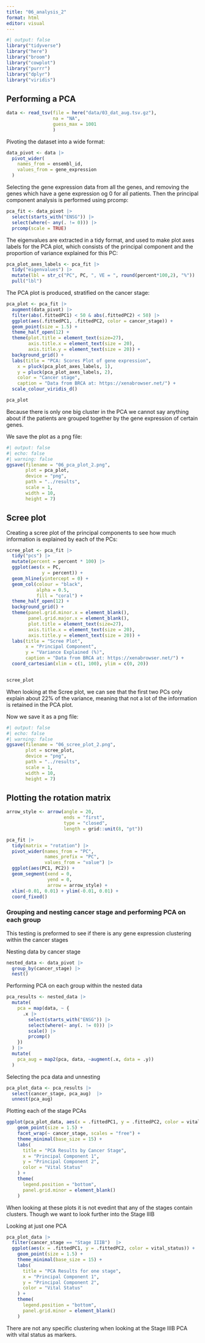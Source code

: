 ```yaml
---
title: "06_analysis_2"
format: html
editor: visual
---
```


```r
#| output: false
library("tidyverse")
library("here")
library("broom")
library("cowplot")
library("purrr")
library("dplyr")
library("viridis")
```

## Performing a PCA

```r

data <- read_tsv(file = here("data/03_dat_aug.tsv.gz"), 
                 na = "NA", 
                 guess_max = 1001
                 )

```

Pivoting the dataset into a wide format:

```r
data_pivot <- data |>
  pivot_wider(
    names_from = ensembl_id,
    values_from = gene_expression
  )

```

Selecting the gene expression data from all the genes, and removing the genes which have a gene expression og 0 for all patients. Then the principal component analysis is performed using prcomp:

```r
pca_fit <- data_pivot |> 
  select(starts_with("ENSG")) |> 
  select(where(~ any(. != 0))) |> 
  prcomp(scale = TRUE)

```

The eigenvalues are extracted in a tidy format, and used to make plot axes labels for the PCA plot, which consists of the principal component and the proportion of variance explained for this PC:

```r
pca_plot_axes_labels <- pca_fit |>
  tidy("eigenvalues") |>
  mutate(lbl = str_c("PC", PC, ", VE = ", round(percent*100,2), "%")) |> 
  pull("lbl")

```

The PCA plot is produced, stratified on the cancer stage:

```r

pca_plot <- pca_fit |> 
  augment(data_pivot) |> 
  filter(abs(.fittedPC1) < 50 & abs(.fittedPC2) < 50) |> 
  ggplot(aes(.fittedPC1, .fittedPC2, color = cancer_stage)) +
  geom_point(size = 1.5) +
  theme_half_open(12) +
  theme(plot.title = element_text(size=27), 
        axis.title.x = element_text(size = 20), 
        axis.title.y = element_text(size = 20)) +
  background_grid() + 
  labs(title = "PCA: Scores Plot of gene expression",
    x = pluck(pca_plot_axes_labels, 1),
    y = pluck(pca_plot_axes_labels, 2), 
    color = "Cancer stage", 
    caption = "Data from BRCA at: https://xenabrowser.net/") + 
  scale_colour_viridis_d()

pca_plot

```

Because there is only one big cluster in the PCA we cannot say anything about if the patients are grouped together by the gene expression of certain genes.

We save the plot as a png file:

```r
#| output: false
#| echo: false
#| warning: false
ggsave(filename = "06_pca_plot_2.png",
       plot = pca_plot,
       device = "png",
       path = "../results",
       scale = 1,
       width = 10, 
       height = 7)

```

## Scree plot

Creating a scree plot of the principal components to see how much information is explained by each of the PCs:

```r

scree_plot <- pca_fit |>
  tidy("pcs") |> 
  mutate(percent = percent * 100) |> 
  ggplot(aes(x = PC,
             y = percent)) +
  geom_hline(yintercept = 0) +
  geom_col(colour = "black",
           alpha = 0.5, 
           fill = "coral") +
  theme_half_open(12) + 
  background_grid() + 
  theme(panel.grid.minor.x = element_blank(),
        panel.grid.major.x = element_blank(), 
        plot.title = element_text(size=27), 
        axis.title.x = element_text(size = 20), 
        axis.title.y = element_text(size = 20)) +
  labs(title = "Scree Plot", 
       x = "Principal Component", 
       y = "Variance Explained (%)", 
       caption = "Data from BRCA at: https://xenabrowser.net/") +
  coord_cartesian(xlim = c(1, 100), ylim = c(0, 20)) 


scree_plot
```

When looking at the Scree plot, we can see that the first two PCs only explain about 22% of the variance, meaning that not a lot of the information is retained in the PCA plot.

Now we save it as a png file:

```r
#| output: false
#| echo: false
#| warning: false
ggsave(filename = "06_scree_plot_2.png",
       plot = scree_plot,
       device = "png",
       path = "../results",
       scale = 1,
       width = 10, 
       height = 7)
```

## Plotting the rotation matrix

```r

arrow_style <- arrow(angle = 20, 
                     ends = "first", 
                     type = "closed", 
                     length = grid::unit(8, "pt"))

pca_fit |> 
  tidy(matrix = "rotation") |> 
  pivot_wider(names_from = "PC", 
              names_prefix = "PC", 
              values_from = "value") |> 
  ggplot(aes(PC1, PC2)) +
  geom_segment(xend = 0, 
               yend = 0, 
               arrow = arrow_style) +
  xlim(-0.01, 0.01) + ylim(-0.01, 0.01) +
  coord_fixed()

```

### Grouping and nesting cancer stage and performing PCA on each group

This testing is preformed to see if there is any gene expression clustering within the cancer stages

Nesting data by cancer stage

```r
nested_data <- data_pivot |> 
  group_by(cancer_stage) |> 
  nest()
```

Performing PCA on each group within the nested data

```r
pca_results <- nested_data |> 
  mutate(
    pca = map(data, ~ {
      .x |> 
        select(starts_with("ENSG")) |> 
        select(where(~ any(. != 0))) |>
        scale() |> 
        prcomp()
    })
  ) |> 
  mutate(
    pca_aug = map2(pca, data, ~augment(.x, data = .y))
  )
```

Selecting the pca data and unnesting

```r
pca_plot_data <- pca_results |> 
  select(cancer_stage, pca_aug)  |>
  unnest(pca_aug)
```

Plotting each of the stage PCAs

```r
ggplot(pca_plot_data, aes(x = .fittedPC1, y = .fittedPC2, color = vital_status)) +
    geom_point(size = 1.5) +
    facet_wrap(~ cancer_stage, scales = "free") +
    theme_minimal(base_size = 15) +
    labs(
      title = "PCA Results by Cancer Stage",
      x = "Principal Component 1",
      y = "Principal Component 2",
      color = "Vital Status"
    ) +
    theme(
      legend.position = "bottom",
      panel.grid.minor = element_blank()
    )
```

When looking at these plots it is not evedint that any of the stages contain clusters. Though we want to look further into the Stage IIIB

Looking at just one PCA

```r
pca_plot_data |> 
  filter(cancer_stage == "Stage IIIB")  |>
  ggplot(aes(x = .fittedPC1, y = .fittedPC2, color = vital_status)) +
    geom_point(size = 1.5) +
    theme_minimal(base_size = 15) +
    labs(
      title = "PCA Results for one stage",
      x = "Principal Component 1",
      y = "Principal Component 2",
      color = "Vital Status"
    ) +
    theme(
      legend.position = "bottom",
      panel.grid.minor = element_blank()
    )
```

There are not any specific clustering when looking at the Stage IIIB PCA with vital status as markers.
